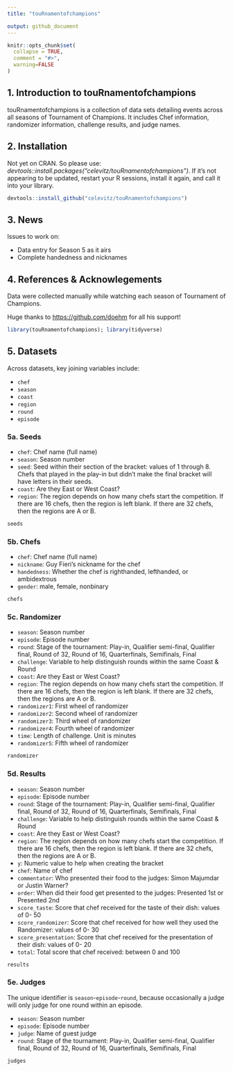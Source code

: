 ```yaml
---
title: "touRnamentofchampions"

output: github_document
---
```


```r
knitr::opts_chunk$set(
  collapse = TRUE,
  comment = "#>",
  warning=FALSE
)
```

## 1. Introduction to touRnamentofchampions

touRnamentofchampions is a collection of data sets detailing events across all seasons of Tournament of Champions. It includes Chef information, randomizer information, challenge results, and judge names.

## 2. Installation

Not yet on CRAN. So please use: *devtools::install.packages("celevitz/touRnamentofchampions")*. If it's not appearing to be updated, restart your R sessions, install it again, and call it into your library.

```r
devtools::install_github("celevitz/touRnamentofchampions")
```

## 3. News

Issues to work on:

- Data entry for Season 5 as it airs
- Complete handedness and nicknames

## 4. References & Acknowlegements

Data were collected manually while watching each season of Tournament of Champions.

Huge thanks to <https://github.com/doehm> for all his support!

```r
library(touRnamentofchampions); library(tidyverse)
```

## 5. Datasets

Across datasets, key joining variables include:

-   `chef`
-   `season`
-   `coast`
-   `region`
-   `round`
-   `episode`

### 5a. Seeds

-   `chef`: Chef name (full name)
-   `season`: Season number
-   `seed`: Seed within their section of the bracket: values of 1 through 8. 
Chefs that played in the play-in but didn't make the final bracket will have 
letters in their seeds.
-   `coast`: Are they East or West Coast?
-   `region`: The region depends on how many chefs start the competition. If 
there are 16 chefs, then the region is left blank. If there are 32 chefs, then 
the regions are A or B.

```r
seeds 
```

### 5b. Chefs

-   `chef`: Chef name (full name)
-   `nickname`: Guy Fieri's nickname for the chef
-   `handedness`: Whether the chef is righthanded, lefthanded, or ambidextrous
-   `gender`: male, female, nonbinary

```r
chefs 
```

### 5c. Randomizer

-   `season`: Season number
-   `episode`: Episode number
-   `round`: Stage of the tournament: Play-in, Qualifier semi-final, Qualifier 
final, Round of 32, Round of 16, Quarterfinals, Semifinals, Final
-   `challenge`: Variable to help distinguish rounds within the same Coast & Round
-   `coast`: Are they East or West Coast?
-   `region`: The region depends on how many chefs start the competition. If there are 16 chefs, then the region is left blank. If there are 32 chefs, then the regions are A or B.
-   `randomizer1`: First wheel of randomizer
-   `randomizer2`: Second wheel of randomizer
-   `randomizer3`: Third wheel of randomizer
-   `randomizer4`: Fourth wheel of randomizer
-   `time`: Length of challenge. Unit is minutes
-   `randomizer5`: Fifth wheel of randomizer

```r
randomizer 
```

### 5d. Results

-   `season`: Season number
-   `episode`: Episode number
-   `round`: Stage of the tournament: Play-in, Qualifier semi-final, Qualifier final, Round of 32, Round of 16, Quarterfinals, Semifinals, Final
-   `challenge`: Variable to help distinguish rounds within the same Coast & Round
-   `coast`: Are they East or West Coast?
-   `region`: The region depends on how many chefs start the competition. If there are 16 chefs, then the region is left blank. If there are 32 chefs, then the regions are A or B.
-   `y`: Numeric value to help when creating the bracket
-   `chef`: Name of chef
-   `commentator`: Who presented their food to the judges: Simon Majumdar or Justin Warner?
-   `order`: When did their food get presented to the judges: Presented 1st or Presented 2nd
-   `score_taste`: Score that chef received for the taste of their dish: values of 0- 50
-   `score_randomizer`: Score that chef received for how well they used the Randomizer: values of 0- 30
-   `score_presentation`: Score that chef received for the presentation of their dish: values of 0- 20
-   `total`: Total score that chef received: between 0 and 100

```r
results 
```

### 5e. Judges

The unique identifier is `season`-`episode`-`round`, because occasionally a judge will only judge for one round within an episode.

-   `season`: Season number
-   `episode`: Episode number
-   `judge`: Name of guest judge
-   `round`: Stage of the tournament: Play-in, Qualifier semi-final, Qualifier 
final, Round of 32, Round of 16, Quarterfinals, Semifinals, Final

```r
judges
```
